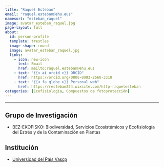 ```yaml
---
title: "Raquel Esteban"
email: "raquel.esteban@ehu.eus"  
namesort: "esteban_raquel"
image: avatar_esteban_raquel.jpg
page-layout: full
about: 
  id: person-profile
  template: trestles
  image-shape: round
  image: avatar_esteban_raquel.jpg
  links:
    - icon: new-icon
      text: Email
      href: mailto:raquel.esteban@ehu.eus
    - text: "{{< ai orcid >}} ORCID"
      href: https://orcid.org/0000-0003-2560-3310
    - text: "{{< fa globe >}} Personal web"
      href: https://resteban224.wixsite.com/http-raquelesteban
categories: [Ecofisiología, Compuestos de fotoprotección]
---
```

 
<hr>

:::{#person-profile}

## Grupo de Investigación
- BEZ-EKOFISKO: Biodiversidad, Servicios Ecosistémicos y Ecofisiología del Estrés y de la Contaminación en Plantas

## Institución
- [Universidad del País Vascp](https://www.ehu.eus/es/)

:::
